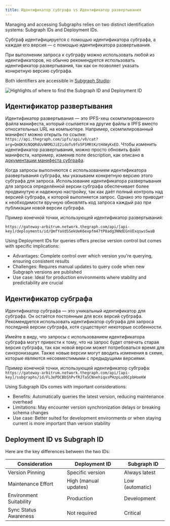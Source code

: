 ```yaml
---
title: Идентификатор субграфа vs Идентификатор развертывания
---
```


Managing and accessing Subgraphs relies on two distinct identification systems: Subgraph IDs and Deployment IDs.

Субграф идентифицируется с помощью идентификатора субграфа, а каждая его версия — с помощью идентификатора развертывания.

При выполнении запроса к субграфу можно использовать любой из идентификаторов, но обычно рекомендуется использовать идентификатор развертывания, так как он позволяет указать конкретную версию субграфа.

Both identifiers are accessible in [Subgraph Studio](https://thegraph.com/studio/):

![Highlights of where to find the Subgraph ID and Deployment ID](/img/subgraph-id-vs-deployment-id.png)

## Идентификатор развертывания

Идентификатор развертывания — это IPFS-хеш скомпилированного файла манифеста, который ссылается на другие файлы в IPFS вместо относительных URL на компьютере. Например, скомпилированный манифест можно открыть по ссылке: `https://api.thegraph.com/ipfs/api/v0/cat?arg=QmQKXcNQQRdUvNRMGJiE2idoTu9fo5F5MRtKztH4WyKxED`. Чтобы изменить идентификатор развертывания, можно просто обновить файл манифеста, например, изменив поле description, как описано в [документации манифеста субграфа](https://github.com/graphprotocol/graph-node/blob/master/docs/subgraph-manifest.md#13-top-level-api).

Когда запросы выполняются с использованием идентификатора развертывания субграфа, мы указываем конкретную версию этого субграфа для запроса. Использование идентификатора развертывания для запроса определённой версии субграфа обеспечивает более продвинутую и надежную настройку, так как даёт полный контроль над версией субграфа, к которой выполняется запрос. Однако это приводит к необходимости вручную обновлять код запроса каждый раз при публикации новой версии субграфа.

Пример конечной точки, использующей идентификатор развертывания:

`https://gateway-arbitrum.network.thegraph.com/api/[api-key]/deployments/id/QmfYaVdSSekUeK6expfm47tP8adg3NNdEGnVExqswsSwaB`

Using Deployment IDs for queries offers precise version control but comes with specific implications:

- Advantages: Complete control over which version you're querying, ensuring consistent results
- Challenges: Requires manual updates to query code when new Subgraph versions are published
- Use case: Ideal for production environments where stability and predictability are crucial

## Идентификатор субграфа

Идентификатор субграфа — это уникальный идентификатор для субграфа. Он остаётся постоянным для всех версий субграфа. Рекомендуется использовать идентификатор субграфа для запроса последней версии субграфа, хотя существуют некоторые особенности.

Имейте в виду, что запросы с использованием идентификатора субграфа могут привести к тому, что на запрос будет отвечать старая версия субграфа, так как новой версии может потребоваться время для синхронизации. Также новые версии могут вводить изменения в схеме, которые являются несовместимыми с предыдущими версиями.

Пример конечной точки, использующей идентификатор субграфа: `https://gateway-arbitrum.network.thegraph.com/api/[api-key]/subgraphs/id/FL3ePDCBbShPvfRJTaSCNnehiqxsPHzpLud6CpbHoeKW`

Using Subgraph IDs comes with important considerations:

- Benefits: Automatically queries the latest version, reducing maintenance overhead
- Limitations: May encounter version synchronization delays or breaking schema changes
- Use case: Better suited for development environments or when staying current is more important than version stability

## Deployment ID vs Subgraph ID

Here are the key differences between the two IDs:

| Consideration           | Deployment ID         | Subgraph ID     |
| ----------------------- | --------------------- | --------------- |
| Version Pinning         | Specific version      | Always latest   |
| Maintenance Effort      | High (manual updates) | Low (automatic) |
| Environment Suitability | Production            | Development     |
| Sync Status Awareness   | Not required          | Critical        |

